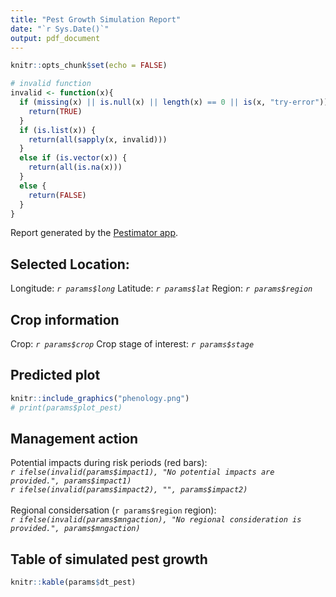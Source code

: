 ```yaml
---
title: "Pest Growth Simulation Report"
date: "`r Sys.Date()`"
output: pdf_document
---
```


```r
knitr::opts_chunk$set(echo = FALSE)
```

```r
# invalid function
invalid <- function(x){
  if (missing(x) || is.null(x) || length(x) == 0 || is(x, "try-error")) {
    return(TRUE)
  }
  if (is.list(x)) {
    return(all(sapply(x, invalid)))
  }
  else if (is.vector(x)) {
    return(all(is.na(x)))
  }
  else {
    return(FALSE)
  }
}
```


Report generated by the [Pestimator app](http://ec2-52-65-31-166.ap-southeast-2.compute.amazonaws.com/Pestimator/).

## Selected Location:
Longitude: *`r params$long`*
Latitude: *`r params$lat`*
Region: *`r params$region`*

## Crop information
Crop: *`r params$crop`*
Crop stage of interest: *`r params$stage`*

## Predicted plot

```r
knitr::include_graphics("phenology.png")
# print(params$plot_pest)

```

## Management action

Potential impacts during risk periods (red bars): \
*`r ifelse(invalid(params$impact1), "No potential impacts are provided.", params$impact1)`* \
*`r ifelse(invalid(params$impact2), "", params$impact2)`*
\
\
Regional considersation (`r params$region` region): \
*`r ifelse(invalid(params$mngaction), "No regional consideration is provided.", params$mngaction)`*

## Table of simulated pest growth

```r
knitr::kable(params$dt_pest)

```

